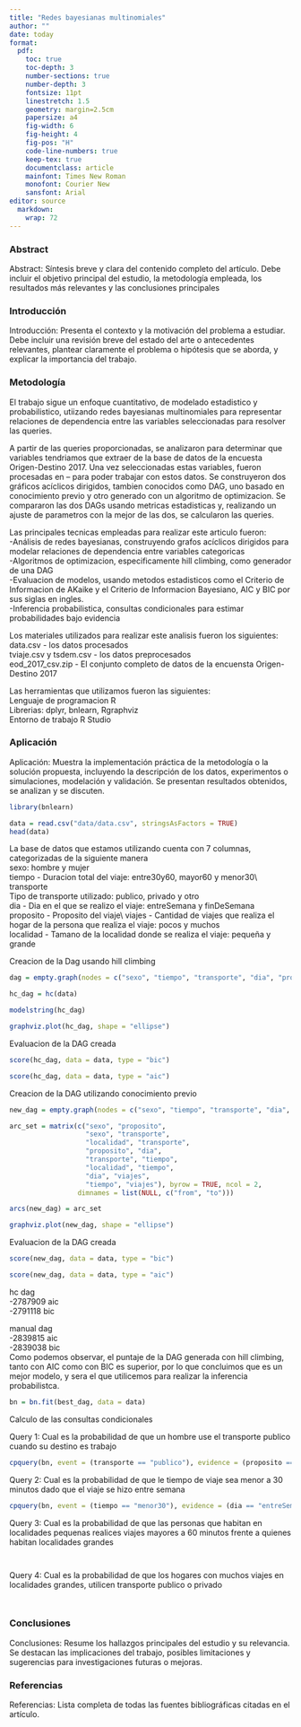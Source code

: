 ---
title: "Redes bayesianas multinomiales"
author: ""
date: today
format:
  pdf:
    toc: true
    toc-depth: 3
    number-sections: true
    number-depth: 3
    fontsize: 11pt
    linestretch: 1.5
    geometry: margin=2.5cm
    papersize: a4
    fig-width: 6
    fig-height: 4
    fig-pos: "H"
    code-line-numbers: true
    keep-tex: true
    documentclass: article
    mainfont: Times New Roman
    monofont: Courier New
    sansfont: Arial
editor: source
  markdown: 
    wrap: 72
---

### Abstract

Abstract: Síntesis breve y clara del contenido completo del artículo. Debe incluir el objetivo principal del estudio, la metodología empleada, los resultados más relevantes y las conclusiones principales

### Introducción

Introducción: Presenta el contexto y la motivación del problema a estudiar. Debe incluir una revisión breve del estado del arte o antecedentes relevantes, plantear claramente el problema o hipótesis que se aborda, y explicar la importancia del trabajo.

### Metodología

El trabajo sigue un enfoque cuantitativo, de modelado estadistico y probabilistico, utiizando redes bayesianas multinomiales para representar relaciones de dependencia entre las variables seleccionadas para resolver las queries.

A partir de las queries proporcionadas, se analizaron para determinar que variables tendriamos que extraer de la base de datos de la encuesta Origen-Destino 2017. Una vez seleccionadas estas variables, fueron procesadas en -- para poder trabajar con estos datos. Se construyeron dos gráficos acíclicos dirigidos, tambien conocidos como DAG, uno basado en conocimiento previo y otro generado con un algoritmo de optimizacion. Se compararon las dos DAGs usando metricas estadisticas y, realizando un ajuste de parametros con la mejor de las dos, se calcularon las queries.

Las principales tecnicas empleadas para realizar este articulo fueron:\
-Análisis de redes bayesianas, construyendo grafos acíclicos dirigidos para modelar relaciones de dependencia entre variables categoricas\
-Algoritmos de optimizacion, especificamente hill climbing, como generador de una DAG\
-Evaluacion de modelos, usando metodos estadisticos como el Criterio de Informacion de AKaike y el Criterio de Informacion Bayesiano, AIC y BIC por sus siglas en ingles.\
-Inferencia probabilistica, consultas condicionales para estimar probabilidades bajo evidencia

Los materiales utilizados para realizar este analisis fueron los siguientes:\
data.csv - los datos procesados\
tviaje.csv y tsdem.csv - los datos preprocesados\
eod_2017_csv.zip - El conjunto completo de datos de la encuensta Origen-Destino 2017

Las herramientas que utilizamos fueron las siguientes:\
Lenguaje de programacion R\
Librerias: dplyr, bnlearn, Rgraphviz\
Entorno de trabajo R Studio

### Aplicación

Aplicación: Muestra la implementación práctica de la metodología o la solución propuesta, incluyendo la descripción de los datos, experimentos o simulaciones, modelación y validación. Se presentan resultados obtenidos, se analizan y se discuten.

```{r}
library(bnlearn)

data = read.csv("data/data.csv", stringsAsFactors = TRUE)
head(data)
```

La base de datos que estamos utilizando cuenta con 7 columnas, categorizadas de la siguiente manera\
sexo: hombre y mujer\
tiempo - Duracion total del viaje: entre30y60, mayor60 y menor30\\ transporte\
Tipo de transporte utilizado: publico, privado y otro\
dia - Dia en el que se realizo el viaje: entreSemana y finDeSemana\
proposito - Proposito del viaje\\ viajes - Cantidad de viajes que realiza el hogar de la persona que realiza el viaje: pocos y muchos\
localidad - Tamano de la localidad donde se realiza el viaje: pequeña y grande

Creacion de la Dag usando hill climbing

```{r}
dag = empty.graph(nodes = c("sexo", "tiempo", "transporte", "dia", "proposito", "viajes", "localidad"))
```

```{r}
hc_dag = hc(data)
```

```{r}
modelstring(hc_dag)
```

```{r}
graphviz.plot(hc_dag, shape = "ellipse")
```

Evaluacion de la DAG creada

```{r}
score(hc_dag, data = data, type = "bic")
```

```{r}
score(hc_dag, data = data, type = "aic")
```

Creacion de la DAG utilizando conocimiento previo

```{r}
new_dag = empty.graph(nodes = c("sexo", "tiempo", "transporte", "dia", "proposito", "viajes", "localidad"))
```

```{r}
arc_set = matrix(c("sexo", "proposito",
                   "sexo", "transporte",
                   "localidad", "transporte",
                   "proposito", "dia",
                   "transporte", "tiempo",
                   "localidad", "tiempo",
                   "dia", "viajes",
                   "tiempo", "viajes"), byrow = TRUE, ncol = 2,
                 dimnames = list(NULL, c("from", "to")))
```

```{r}
arcs(new_dag) = arc_set
```

```{r}
graphviz.plot(new_dag, shape = "ellipse")
```

Evaluacion de la DAG creada

```{r}
score(new_dag, data = data, type = "bic")
```

```{r}
score(new_dag, data = data, type = "aic")
```

hc dag\
-2787909 aic\
-2791118 bic

manual dag\
-2839815 aic\
-2839038 bic\
Como podemos observar, el puntaje de la DAG generada con hill climbing, tanto con AIC como con BIC es superior, por lo que concluimos que es un mejor modelo, y sera el que utilicemos para realizar la inferencia probabilistca.

```{r}
bn = bn.fit(best_dag, data = data)
```

Calculo de las consultas condicionales

Query 1: Cual es la probabilidad de que un hombre use el transporte publico cuando su destino es trabajo

```{r}
cpquery(bn, event = (transporte == "publico"), evidence = (proposito == "trabajo" & sexo == "hombre"), n = 10^6)
```

Query 2: Cual es la probabilidad de que le tiempo de viaje sea menor a 30 minutos dado que el viaje se hizo entre semana

```{r}
cpquery(bn, event = (tiempo == "menor30"), evidence = (dia == "entreSemana"), n = 10^6)
```

Query 3: Cual es la probabilidad de que las personas que habitan en localidades pequenas realices viajes mayores a 60 minutos frente a quienes habitan localidades grandes

```{r}

```

```{r}

```

Query 4: Cual es la probabilidad de que los hogares con muchos viajes en localidades grandes, utilicen transporte publico o privado

```{r}

```

```{r}

```

### Conclusiones

Conclusiones: Resume los hallazgos principales del estudio y su relevancia. Se destacan las implicaciones del trabajo, posibles limitaciones y sugerencias para investigaciones futuras o mejoras.

### Referencias

Referencias: Lista completa de todas las fuentes bibliográficas citadas en el artículo.
